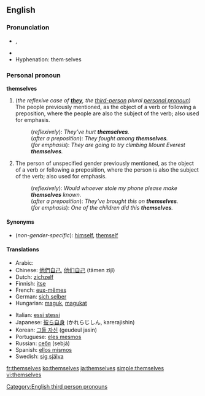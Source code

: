 ==English==

{{rank|power|mother|often|266|themselves|half|certain|sent}}

===Pronunciation===
*{{IPA|/ðɛmˈsɛlvz/}}, {{SAMPA|/DEm"sElvz/}}
*{{audio|en-us-themselves.ogg|Audio (US)}}
*Hyphenation: them·selves

===Personal pronoun===
'''themselves'''

#(''the reflexive case of '''[[they]]''', the [[third-person]] plural [[personal pronoun]]'') The people previously mentioned, as the object of a verb or following a preposition, where the people are also the subject of the verb; also used for emphasis.
#:(''reflexively''): ''They’ve hurt '''themselves'''.''
#:(''after a preposition''): ''They fought among '''themselves'''.''
#:(''for emphasis''): ''They are going to try climbing Mount Everest '''themselves'''.''
#The person of unspecified gender previously mentioned, as the object of a verb or following a preposition, where the person is also the subject of the verb; also used for emphasis.
#:(''reflexively''): ''Would whoever stole my phone please make '''themselves''' known.''
#:(''after a preposition''): ''They’ve brought this on '''themselves'''.''
#:(''for emphasis''): ''One of the children did this '''themselves'''.''

====Synonyms====
*(''non-gender-specific''): [[himself]], [[themself]]

====Translations====
{{top}}
*Arabic: {{ARchar|[[انفسهم]]}} {{Unicode|(anfúsahum)}}
*Chinese: [[他們自己]], [[他们自己]] (tāmen zìjǐ)
*Dutch: [[zichzelf]]
*Finnish: [[itse]]
*French: [[eux-mêmes]]
*German: [[sich selber]]
*Hungarian: [[maguk]], [[magukat]]
{{mid}}
*Italian: [[essi stessi]]
*Japanese: [[彼ら自身]] (かれらじしん, karerajishin)
*Korean: [[그들 자신]] (geudeul jasin)
*Portuguese: [[eles mesmos]]
*Russian: [[себя]] (sebjá)
*Spanish: [[ellos mismos]]
*Swedish: [[sig själva]]
{{bottom}}

[[Category:English third person pronouns]]

[[fr:themselves]]
[[ko:themselves]]
[[ja:themselves]]
[[simple:themselves]]
[[vi:themselves]]